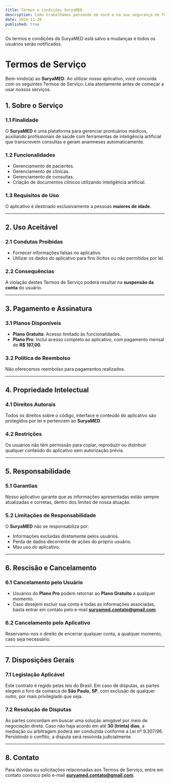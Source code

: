 ```yaml
---
title: Termos e condições SuryaMED
description: Como trabalhamos pensando em você e na sua segurança de forma transparente.
date: 2024-11-28
published: true
---
```


<PostAtention type="warning"> Os termos e condições da SuryaMED está salvo a mudanças e todos os usuários serão notificados.</PostAtention >

# Termos de Serviço

Bem-vindo(a) ao **SuryaMED**. Ao utilizar nosso aplicativo, você concorda com os seguintes Termos de Serviço. Leia atentamente antes de começar a usar nossos serviços.

## 1. Sobre o Serviço

### 1.1 Finalidade
O **SuryaMED** é uma plataforma para gerenciar prontuários médicos, auxiliando profissionais de saúde com ferramentas de inteligência artificial que transcrevem consultas e geram anamneses automaticamente.

### 1.2 Funcionalidades
- Gerenciamento de pacientes.
- Gerenciamento de clínicas.
- Gerenciamento de consultas.
- Criação de documentos clínicos utilizando inteligência artificial.

### 1.3 Requisitos de Uso
O aplicativo é destinado exclusivamente a pessoas **maiores de idade**.

---

## 2. Uso Aceitável

### 2.1 Condutas Proibidas
- Fornecer informações falsas no aplicativo.
- Utilizar os dados do aplicativo para fins ilícitos ou não permitidos por lei.

### 2.2 Consequências
A violação destes Termos de Serviço poderá resultar na **suspensão da conta** do usuário.

---

## 3. Pagamento e Assinatura

### 3.1 Planos Disponíveis
- **Plano Gratuito**: Acesso limitado às funcionalidades.
- **Plano Pro**: Inclui acesso completo ao aplicativo, com pagamento mensal de **R$ 197,00**.

### 3.2 Política de Reembolso
Não oferecemos reembolso para pagamentos realizados.

---

## 4. Propriedade Intelectual

### 4.1 Direitos Autorais
Todos os direitos sobre o código, interface e conteúdo do aplicativo são protegidos por lei e pertencem ao **SuryaMED**.

### 4.2 Restrições
Os usuários não têm permissão para copiar, reproduzir ou distribuir qualquer conteúdo do aplicativo sem autorização prévia.

---

## 5. Responsabilidade

### 5.1 Garantias
Nosso aplicativo garante que as informações apresentadas estão sempre atualizadas e corretas, dentro dos limites de nossa atuação.

### 5.2 Limitações de Responsabilidade
O **SuryaMED** não se responsabiliza por:
- Informações excluídas diretamente pelos usuários.
- Perda de dados decorrente de ações do próprio usuário.
- Mau uso do aplicativo.

---

## 6. Rescisão e Cancelamento

### 6.1 Cancelamento pelo Usuário
- Usuários do **Plano Pro** podem retornar ao **Plano Gratuito** a qualquer momento.
- Caso desejem excluir sua conta e todas as informações associadas, basta entrar em contato pelo e-mail **suryamed.contato@gmail.com**.

### 6.2 Cancelamento pelo Aplicativo
Reservamo-nos o direito de encerrar qualquer conta, a qualquer momento, caso seja necessário.

---

## 7. Disposições Gerais

### 7.1 Legislação Aplicável
Este contrato é regido pelas leis do Brasil. Em caso de disputas, as partes elegem o foro da comarca de **São Paulo, SP**, com exclusão de qualquer outro, por mais privilegiado que seja.

### 7.2 Resolução de Disputas
As partes concordam em buscar uma solução amigável por meio de negociação direta. Caso não haja acordo em até **30 (trinta) dias**, a mediação ou arbitragem poderá ser conduzida conforme a Lei nº 9.307/96. Persistindo o conflito, a disputa será resolvida judicialmente.

---

## 8. Contato
Para dúvidas ou solicitações relacionadas aos Termos de Serviço, entre em contato conosco pelo e-mail **suryamed.contato@gmail.com**.
